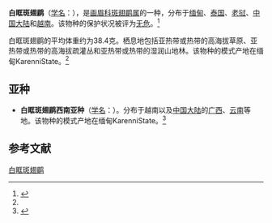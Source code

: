 {{Speciesbox
| name = 白眶斑翅鹛
| image = Actinodura ramsayi - Chiang Mai.jpg
| status = LC | status_system = IUCN3.1
| genus = Actinodura
| species = ramsayi
| authority = Walden, 1875<ref name='id3170'>{{cite web| url =http://www.bioinfo.cn/db05/BjdwSpecies.php?action=view&id=3170| title =白眶斑翅鹛| work =《中国动物物种编目数据库》| publisher =中国科学院微生物研究所| author =中国科学院动物研究所| accessdate =2009-04-04| deadurl =yes| archiveurl =https://web.archive.org/web/20160305042119/http://www.bioinfo.cn/db05/BjdwSpecies.php?action=view&id=3170| archivedate =2016-03-05}}</ref>
}}

'''白眶斑翅鹛'''（[[学名|学名]]：{{lang|la|''Actinodura ramsayi''}}），是[[画眉科|画眉科]][[斑翅鹛属|斑翅鹛属]]的一种，分布于[[缅甸|缅甸]]、[[泰国|泰国]]、[[老挝|老挝]]、[[中国大陆|中国大陆]]和[[越南|越南]]。该物种的保护状况被评为[[无危|无危]]。<ref>{{cite web|url=http://www.birdlife.org/datazone/speciesfactsheet.php?id=7988&m=0|title=Actinodura ramsayi|publisher=[[国际鸟盟|BirdLife.org]]|accessdate=2011-06-27|archive-date=2016-03-05|archive-url=https://web.archive.org/web/20160305013812/http://www.birdlife.org/datazone/speciesfactsheet.php?id=7988&m=0|dead-url=no}}</ref>

白眶斑翅鹛的平均体重约为38.4克。栖息地包括亚热带或热带的高海拔草原、亚热带或热带的高海拔疏灌丛和亚热带或热带的湿润山地林。该物种的模式产地在缅甸KarenniState。<ref name='id3170'/>

==亚种==
*'''白眶斑翅鹛西南亚种'''（[[学名|学名]]：{{lang|la|''Actinodura ramsayi yunnanensis''}}）。分布于越南以及[[中国大陆|中国大陆]]的[[广西|广西]]、[[云南|云南]]等地。该物种的模式产地在缅甸KarenniState。<ref name='id3171'>{{cite web| url =http://www.bioinfo.cn/db05/BjdwSpecies.php?action=view&id=3171| title =白眶斑翅鹛西南亚种| work =《中国动物物种编目数据库》| publisher =中国科学院微生物研究所| author =中国科学院动物研究所| accessdate =2009-04-04| deadurl =yes| archiveurl =https://web.archive.org/web/20160305055731/http://www.bioinfo.cn/db05/BjdwSpecies.php?action=view&id=3171| archivedate =2016-03-05}}</ref>

== 参考文献 ==
{{commons category|Actinodura ramsayi}}
{{reflist}}
{{Taxonbar|from=Q2668189}}

[[Category:斑翅鹛属|白眶斑翅鹛]]


{{雀形目小作品}}